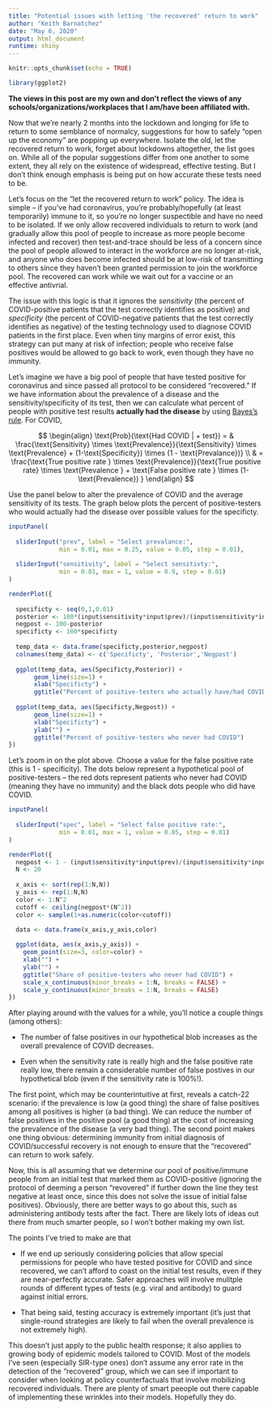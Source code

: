 ```yaml
---
title: "Potential issues with letting 'the recovered' return to work"
author: "Keith Barnatchez"
date: "May 6, 2020"
output: html_document
runtime: shiny
---
```


```r
knitr::opts_chunk$set(echo = TRUE)

library(ggplot2)
```

**The views in this post are my own and don't reflect the views of any schools/organizations/workplaces that I am/have been affiliated with.**

Now that we're nearly 2 months into the lockdown and longing for life to return to some semblance of normalcy, suggestions for how to safely "open up the economy" are popping up everywhere. Isolate the old, let the recovered return to work, forget about lockdowns altogether, the list goes on. While all of the popular suggestions differ from one another to some extent, they all rely on the existence of widespread, effective testing. But I don't think enough emphasis is being put on how accurate these tests need to be.

Let's focus on the "let the recovered return to work" policy. The idea is simple -- if you've had coronavirus, you're probably/hopefully (at least temporarily) immune to it, so you're no longer suspectible and have no need to be isolated. If we only allow recovered individuals to return to work (and gradually allow this pool of people to increase as more people become infected and recover) then test-and-trace should be less of a concern since the pool of people allowed to interact in the workforce are no longer at-risk, and anyone who does become infected should be at low-risk of transmitting to others since they haven't been granted permission to join the workforce pool. The recovered can work while we wait out for a vaccine or an effective antivrial.

The issue with this logic is that it ignores the *sensitivity* (the percent of COVID-positive patients that the test correctly identifies as positive) and *specificity* (the percent of COVID-negative patients that the test correctly identifies as negative) of the testing technology used to diagnose COVID patients in the first place. Even when tiny margins of error exist, this strategy can put many at risk of infection; people who receive false positives would be allowed to go back to work, even though they have no immunity.

Let's imagine we have a big pool of people that have tested positive for coronavirus and since passed all protocol to be considered "recovered." If we have information about the prevalence of a disease and the sensitivity/specificity of its test, then we can calculate what percent of people with positive test results **actually had the disease** by using [Bayes's rule](https://en.wikipedia.org/wiki/Bayes%27_theorem). For COVID,

$$
\begin{align}
\text{Prob}(\text{Had COVID | + test}) = & \frac{\text{Sensitivity} \times \text{Prevalence}}{\text{Sensitivity} \times \text{Prevalence}  + (1-\text{Specificity}) \times (1 - \text{Prevalance})} \\
& = \frac{\text{True positive rate } \times \text{Prevalence}}{\text{True positive rate} \times \text{Prevalence } + \text{False positive rate } \times (1-\text{Prevalence})  } 
\end{align}
$$

Use the panel below to alter the prevalence of COVID and the average sensitivity of its tests. The graph below plots the percent of positive-testers who would actually had the disease over possible values for the specificty. 

```r

inputPanel(
  
  sliderInput("prev", label = "Select prevalance:",
              min = 0.01, max = 0.25, value = 0.05, step = 0.01),
  
  sliderInput("sensitivity", label = "Select sensitivty:",
              min = 0.01, max = 1, value = 0.9, step = 0.01)
)

renderPlot({
  
  specificty <- seq(0,1,0.01)
  posterior <- 100*(input$sensitivity*input$prev)/(input$sensitivity*input$prev + (1-specificty)*(1-input$prev))
  negpost <- 100-posterior
  specificty <- 100*specificty
  
  temp_data <- data.frame(specificty,posterior,negpost)
  colnames(temp_data) <- c('Specificty', 'Posterior','Negpost')
  
  ggplot(temp_data, aes(Specificty,Posterior)) +
       geom_line(size=1) +
       xlab("Specificty") +
       ggtitle("Percent of positive-testers who actually have/had COVID")
  
  ggplot(temp_data, aes(Specificty,Negpost)) +
       geom_line(size=1) +
       xlab("Specificty") +
       ylab("") +
       ggtitle("Percent of positive-testers who never had COVID")
})

```

Let's zoom in on the plot above. Choose a value for the false positive rate (this is 1 - specificity). The dots below represent a hypothetical pool of positive-testers -- the red dots represent patients who never had COVID (meaning they have no immunity) and the black dots people who did have COVID.

```r

inputPanel(
  
  sliderInput("spec", label = "Select false positive rate:",
              min = 0.01, max = 1, value = 0.05, step = 0.01)
)

renderPlot({
  negpost <- 1 - (input$sensitivity*input$prev)/(input$sensitivity*input$prev + (input$spec)*(1-input$prev))
  N <- 20
   
  x_axis <- sort(rep(1:N,N))
  y_axis <- rep(1:N,N)
  color <- 1:N^2
  cutoff <- ceiling(negpost*(N^2))
  color <- sample(1+as.numeric(color<cutoff))
  
  data <- data.frame(x_axis,y_axis,color)

  ggplot(data, aes(x_axis,y_axis)) + 
    geom_point(size=3, color=color) +
    xlab("") +
    ylab("") +
    ggtitle("Share of positive-testers who never had COVID") +
    scale_x_continuous(minor_breaks = 1:N, breaks = FALSE) +
    scale_y_continuous(minor_breaks = 1:N, breaks = FALSE)
})

```

After playing around with the values for a while, you'll notice a couple things (among others):

- The number of false positives in our hypothetical blob increases as the overall prevalence of COVID decreases.

- Even when the sensitivity rate is really high and the false positive rate really low, there remain a considerable number of false postives in our hypothetical blob (even if the sensitivity rate is 100%!).

The first point, which may be counterintuitive at first, reveals a catch-22 scenario: if the prevalence is low (a good thing) the share of false positives among all positives is higher (a bad thing). We can reduce the number of false positives in the positive pool (a good thing) at the cost of increasing the prevalence of the disease (a very bad thing). The second point makes one thing obvious: determining immunity from initial diagnosis of COVID/successful recovery is not enough to ensure that the "recovered" can return to work safely. 

Now, this is all assuming that we determine our pool of positive/immune people from an initial test that marked them as COVID-positive (ignoring the protocol of deeming a person "revovered" if further down the line they test negative at least once, since this does not solve the issue of initial false positives). Obviously, there are better ways to go about this, such as administering antibody tests after the fact. There are likely lots of ideas out there from much smarter people, so I won't bother making my own list.

The points I've tried to make are that

- If we end up seriously considering policies that allow special permissions for people who have tested positive for COVID and since recovered, we can't afford to coast on the initial test results, even if they are near-perfectly accurate. Safer approaches will involve mulitple rounds of different types of tests (e.g. viral and antibody) to guard against initial errors.

- That being said, testing accuracy is extremely important (it's just that single-round strategies are likely to fail when the overall prevalence is not extremely high).

This doesn't just apply to the public health response; it also applies to growing body of epidemic models tailored to COVID. Most of the models I've seen (especially SIR-type ones) don't assume any error rate in the detection of the "recovered" group, which we can see if important to consider when looking at policy counterfactuals that involve mobilizing recovered individuals. There are plenty of smart peeople out there capable of implementing these wrinkles into their models. Hopefully they do.
